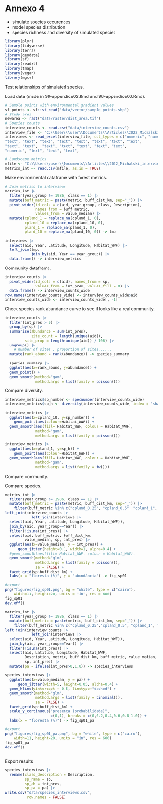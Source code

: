 
# Annexo 4

-   simulate species occurences
-   model species distribution
-   species richness and diversity of simulated species

```r
library(plyr)
library(tidyverse)
library(terra)
library(geodata)
library(sf)
library(readxl)
library(tmap)
library(vegan)
library(mgcv)
```

Test relationships of simulated species.

Load data (made in 98-appendice02.Rmd and 98-appendice03.Rmd).
```r
# Sample points with environmental gradient values
sf_points <- sf::st_read("data/vector/sample_points.shp")
# Study area
newarea <- rast("data/raster/dist_area.tif")
# Species counts
interview_counts <- read.csv("data/interview_counts.csv")
interview_file <- "C:\\Users\\user\\Documents\\Articles\\2022_Michalski_interview\\analysis\\Interviews_2011_2015_alldata_106interviewsdn.xlsx"
interviews <- read_excel(interview_file, col_types = c("numeric", "numeric", "text", "numeric", "text", "numeric", "numeric",             "numeric", "numeric", "text", "numeric",                             "date", "numeric", "numeric", "text",                                "text", "text", "text", "text", "text",                                "text", "text", "numeric", "numeric",                                "text", "text", "numeric", "text",                                "numeric", "text", "text", "text",                                  "text", "text", "text", "text", "text",                              "numeric", "text", "text", "text",                                    "text", "text", "text", "numeric",                                   "text", "text", "text", "text", "text",                               "numeric", "text", "text", "text", 
"text", "text", "text", "text", "text", "text", "text", "text", 
"text", "text",  "text", "text", "text", "text", "text",  
"numeric", "text", "text", "text",                                     "text", "text", "text", "text", "text",                                  "text", "text", "text", "text", "text",                                 "text", "text", "text", "text", "text",                                "text", "numeric", "text", "text",                                    "text", "text", "text", "text"))

# Landscape metrics
mfile <- "C:\\Users\\user\\Documents\\Articles\\2022_Michalski_interview\\analysis\\metric_medians.csv"
metrics_int <- read.csv(mfile, as.is = TRUE)
```

Make environmental dataframe with forest metrics.
```r
# Join metrics to interviews
metrics_int |> 
  filter(year_group != 1986, class == 1) |> 
  mutate(buff_metric = paste(metric, buff_dist_km, sep="_")) |>
  pivot_wider(id_cols = c(aid, year_group, class, Description), 
              names_from = buff_metric, 
              values_from = value_median) |> 
  mutate(cpland_1 = replace_na(cpland_1, 0), 
         cpland_10 = replace_na(cpland_10, 0), 
         pland_1 = replace_na(pland_1, 0), 
         pland_10 = replace_na(pland_10, 0)) -> tmp

interviews |> 
  select(aid, Year, Latitude, Longitude, Habitat_WWF) |> 
  left_join(tmp, 
            join_by(aid, Year == year_group)) |> 
  data.frame() -> interview_metrics
```

Community dataframe.
```r
interview_counts |> 
  pivot_wider(id_cols = c(aid), names_from = sp, 
              values_from = int_pres, values_fill = 0) |> 
  data.frame() -> interview_counts_wide
row.names(interview_counts_wide) <- interview_counts_wide$aid
interview_counts_wide <- interview_counts_wide[, -1]
```

Check species rank abundance curve to see if looks like a real community.
```r
interview_counts |> 
  filter(int_pres > 0) |>
  group_by(sp) |> 
  summarise(abundance = sum(int_pres), 
            site_count = length(unique(aid)), 
         site_prop = length(unique(aid)) / 106) |> 
  ungroup() |> 
    # number of sites , proportion of sites......
  mutate(rank_abund = rank(abundance)) -> species_summary
  
  species_summary |>
  ggplot(aes(x=rank_abund, y=abundance)) + 
  geom_point() + 
  geom_smooth(method="gam", 
              method.args = list(family = poisson()))
```

Compare diversity.
```r
interview_metrics$sp_number <- specnumber(interview_counts_wide)
interview_metrics$sp_h <- diversity(interview_counts_wide, index = "shannon")

interview_metrics |> 
  ggplot(aes(x=cpland_10, y=sp_number)) + 
    geom_point(aes(colour=Habitat_WWF)) + 
  geom_smooth(aes(fill= Habitat_WWF, colour = Habitat_WWF), 
              method="gam", 
              method.args = list(family = poisson()))

interview_metrics |> 
  ggplot(aes(x=pland_1, y=sp_h)) + 
    geom_point(aes(colour=Habitat_WWF)) + 
  geom_smooth(aes(fill= Habitat_WWF, colour = Habitat_WWF), 
              method="gam", 
              method.args = list(family = tw()))
```

Compare community.


Compare species.
```r
metrics_int |> 
  filter(year_group != 1986, class == 1) |> 
  mutate(buff_metric = paste(metric, buff_dist_km, sep="_")) |> 
    filter(buff_metric %in% c("cpland_0.25", "cpland_0.5", "cpland_1", "cpland_10")) |>
left_join(interview_counts |> 
            left_join(interviews |> 
  select(aid, Year, Latitude, Longitude, Habitat_WWF)), 
  join_by(aid, year_group==Year)) |> 
  filter(!is.na(int_pres)) |> 
  select(aid, buff_metric, buff_dist_km, 
         value_median, sp, int_pres) |> 
  ggplot(aes(x=value_median, y = int_pres)) + 
      geom_jitter(height=0.1, width=1, alpha=0.4) + 
  #geom_smooth(aes(fill= Habitat_WWF, colour = Habitat_WWF), 
  geom_smooth(method="glm", 
              method.args = list(family = poisson()), 
              se = FALSE) + 
  facet_grid(sp~buff_dist_km) + 
  labs(x = "floresta (%)", y = "abundância") -> fig_sp01

#export
png("figures/fig_sp01.png", bg = "white", type = c("cairo"), 
    width=11, height=20, units = "in", res = 600)
fig_sp01
dev.off()

metrics_int |> 
  filter(year_group != 1986, class == 1) |> 
  mutate(buff_metric = paste(metric, buff_dist_km, sep="_")) |> 
    filter(buff_metric %in% c("cpland_0.25","cpland_0.5", "cpland_1", "cpland_10")) |>
left_join(interview_counts |> 
            left_join(interviews |> 
  select(aid, Year, Latitude, Longitude, Habitat_WWF)), 
  join_by(aid, year_group==Year)) |> 
  filter(!is.na(int_pres)) |> 
  select(aid, Latitude, Longitude, Habitat_WWF, 
         Description, metric, buff_dist_km, buff_metric, value_median,  
         sp, int_pres) |> 
  mutate(pa = ifelse(int_pres>0,1,0)) -> species_interviews

species_interviews |>  
  ggplot(aes(x=value_median, y = pa)) + 
      geom_jitter(width=5, height=0.05, alpha=0.4) + 
  geom_hline(yintercept = 0.5, linetype="dashed") +
  geom_smooth(method="glm", 
              method.args = list(family = binomial()), 
              se = FALSE) + 
  facet_grid(sp~buff_dist_km) + 
  scale_y_continuous("presença (probabilidade)", 
                     c(0,1), breaks = c(0,0.2,0.4,0.6,0.8,1.0)) +
  labs(x = "floresta (%)") -> fig_sp01_pa

#export
png("figures/fig_sp01_pa.png", bg = "white", type = c("cairo"), 
    width=11, height=20, units = "in", res = 600)
fig_sp01_pa
dev.off()
  
```


Export results
```r
species_interviews |> 
  rename(class_description = Description, 
         sp_name = sp, 
         sp_ab = int_pres, 
         sp_pa = pa) |>
write.csv("data/species_interviews.csv", 
          row.names = FALSE)
```

